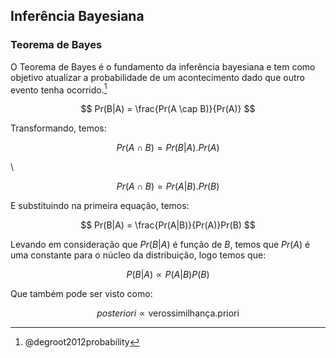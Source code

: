 ## Inferência Bayesiana

### Teorema de Bayes

O Teorema de Bayes é o fundamento da inferência bayesiana e tem como objetivo atualizar a probabilidade de um acontecimento dado que outro evento tenha ocorrido.^[@degroot2012probability]

$$
Pr(B|A) = \frac{Pr(A \cap B)}{Pr(A)}
$$

Transformando, temos:

$$
Pr(A \cap B) = Pr(B|A).Pr(A)
$$
  
\mbox{ou também}\\

$$ 
Pr(A \cap B) = Pr(A|B).Pr(B)
$$

E substituindo na primeira equação, temos:

$$
Pr(B|A) = \frac{Pr(A|B)}{Pr(A)}Pr(B)
$$

Levando em consideração que $Pr(B|A)$ é função de $B$, temos que $Pr(A)$ é uma constante para o núcleo da distribuição, logo temos que:

$$
P(B|A) \propto P(A|B)P(B)
$$

Que também pode ser visto como:

$$
posteriori \propto \mbox{verossimilhança}.\mbox{priori}
$$